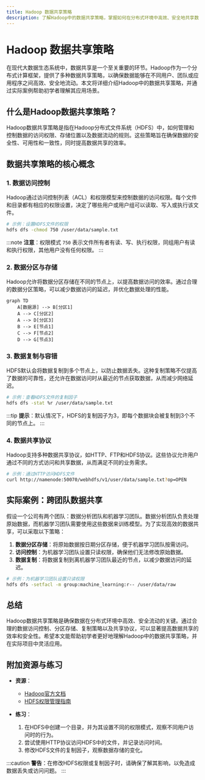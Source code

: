 ```yaml
---
title: Hadoop 数据共享策略
description: 了解Hadoop中的数据共享策略，掌握如何在分布式环境中高效、安全地共享数据。
---
```


# Hadoop 数据共享策略

在现代大数据生态系统中，数据共享是一个至关重要的环节。Hadoop作为一个分布式计算框架，提供了多种数据共享策略，以确保数据能够在不同用户、团队或应用程序之间高效、安全地流动。本文将详细介绍Hadoop中的数据共享策略，并通过实际案例帮助初学者理解其应用场景。

## 什么是Hadoop数据共享策略？

Hadoop数据共享策略是指在Hadoop分布式文件系统（HDFS）中，如何管理和控制数据的访问权限、存储位置以及数据流动的规则。这些策略旨在确保数据的安全性、可用性和一致性，同时提高数据共享的效率。

## 数据共享策略的核心概念

### 1. 数据访问控制

Hadoop通过访问控制列表（ACL）和权限模型来控制数据的访问权限。每个文件和目录都有相应的权限设置，决定了哪些用户或用户组可以读取、写入或执行该文件。

```bash
# 示例：设置HDFS文件的权限
hdfs dfs -chmod 750 /user/data/sample.txt
```

:::note
**注意**：权限模式 `750` 表示文件所有者有读、写、执行权限，同组用户有读和执行权限，其他用户没有任何权限。
:::

### 2. 数据分区与存储

Hadoop允许将数据分区存储在不同的节点上，以提高数据访问的效率。通过合理的数据分区策略，可以减少数据访问的延迟，并优化数据处理的性能。

```mermaid
graph TD
    A[数据源] --> B[分区1]
    A --> C[分区2]
    A --> D[分区3]
    B --> E[节点1]
    C --> F[节点2]
    D --> G[节点3]
```

### 3. 数据复制与容错

HDFS默认会将数据复制到多个节点上，以防止数据丢失。这种复制策略不仅提高了数据的可靠性，还允许在数据访问时从最近的节点获取数据，从而减少网络延迟。

```bash
# 示例：查看HDFS文件的复制因子
hdfs dfs -stat %r /user/data/sample.txt
```

:::tip
**提示**：默认情况下，HDFS的复制因子为3，即每个数据块会被复制到3个不同的节点上。
:::

### 4. 数据共享协议

Hadoop支持多种数据共享协议，如HTTP、FTP和HDFS协议。这些协议允许用户通过不同的方式访问和共享数据，从而满足不同的业务需求。

```bash
# 示例：通过HTTP访问HDFS文件
curl http://namenode:50070/webhdfs/v1/user/data/sample.txt?op=OPEN
```

## 实际案例：跨团队数据共享

假设一个公司有两个团队：数据分析团队和机器学习团队。数据分析团队负责处理原始数据，而机器学习团队需要使用这些数据来训练模型。为了实现高效的数据共享，可以采取以下策略：

1. **数据分区存储**：将原始数据按日期分区存储，便于机器学习团队按需访问。
2. **访问控制**：为机器学习团队设置只读权限，确保他们无法修改原始数据。
3. **数据复制**：将数据复制到离机器学习团队最近的节点，以减少数据访问的延迟。

```bash
# 示例：为机器学习团队设置只读权限
hdfs dfs -setfacl -m group:machine_learning:r-- /user/data/raw
```

## 总结

Hadoop数据共享策略是确保数据在分布式环境中高效、安全流动的关键。通过合理的数据访问控制、分区存储、复制策略以及共享协议，可以显著提高数据共享的效率和安全性。希望本文能帮助初学者更好地理解Hadoop中的数据共享策略，并在实际项目中灵活应用。

## 附加资源与练习

- **资源**：
  - [Hadoop官方文档](https://hadoop.apache.org/docs/current/)
  - [HDFS权限管理指南](https://hadoop.apache.org/docs/current/hadoop-project-dist/hadoop-hdfs/HdfsPermissionsGuide.html)

- **练习**：
  1. 在HDFS中创建一个目录，并为其设置不同的权限模式，观察不同用户访问时的行为。
  2. 尝试使用HTTP协议访问HDFS中的文件，并记录访问时间。
  3. 修改HDFS文件的复制因子，观察数据存储的变化。

:::caution
**警告**：在修改HDFS权限或复制因子时，请确保了解其影响，以免造成数据丢失或访问问题。
:::